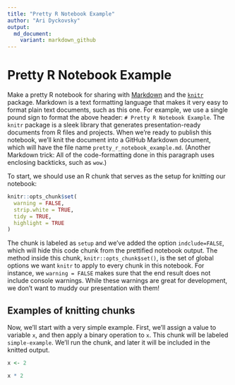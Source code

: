 ```yaml
---
title: "Pretty R Notebook Example"
author: "Ari Dyckovsky"
output:
  md_document:
    variant: markdown_github
---
```


# Pretty R Notebook Example

Make a pretty R notebook for sharing with [Markdown](https://www.markdownguide.org/) and the [`knitr`](https://yihui.org/knitr/) package. Markdown is a text formatting language that makes it very easy to format plain text documents, such as this one. For example, we use a single pound sign to format the above header: `# Pretty R Notebook Example`. The `knitr` package is a sleek library that generates presentation-ready documents from R files and projects. When we're ready to publish this notebook, we'll knit the document into a GitHub Markdown document, which will have the file name `pretty_r_notebook_example.md`. (Another Markdown trick: All of the code-formatting done in this paragraph uses enclosing backticks, such as ``wow``.)

To start, we should use an R chunk that serves as the setup for knitting our notebook:

```r
knitr::opts_chunk$set(
  warning = FALSE,
  strip.white = TRUE,
  tidy = TRUE,
  highlight = TRUE
)
```

The chunk is labeled as `setup` and we've added the option `indclude=FALSE`, which will hide this code chunk from the prettified notebook output. The method inside this chunk, `knitr::opts_chunk$set()`, is the set of global options we want `knitr` to apply to every chunk in this notebook. For instance, we `warning = FALSE` makes sure that the end result does not include console warnings. While these warnings are great for development, we don't want to muddy our presentation with them!

## Examples of knitting chunks

Now, we'll start with a very simple example. First, we'll assign a value to variable `x`, and then apply a binary operation to `x`. This chunk will be labeled `simple-example`. We'll run the chunk, and later it will be included in the knitted output.

```r
x <- 2

x * 2
```
